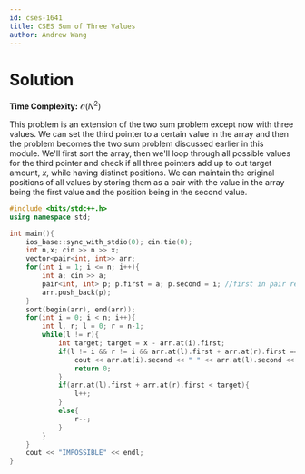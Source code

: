 ```yaml
---
id: cses-1641
title: CSES Sum of Three Values
author: Andrew Wang
---
```


# Solution

**Time Complexity:** $\mathcal{O}(N^2)$

This problem is an extension of the two sum problem except now with three values. We can set the third pointer to a certain value in the array and then the problem becomes the two sum problem discussed earlier in this module. We'll first sort the array, then we'll loop through all possible values for the third pointer and check if all three pointers add up to out target amount, $x$, while having distinct positions. We can maintain the original positions of all values by storing them as a pair with the value in the array being the first value and the position being in the second value.


```cpp
#include <bits/stdc++.h>
using namespace std;

int main(){
    ios_base::sync_with_stdio(0); cin.tie(0);
    int n,x; cin >> n >> x;
    vector<pair<int, int>> arr;
    for(int i = 1; i <= n; i++){
        int a; cin >> a;
        pair<int, int> p; p.first = a; p.second = i; //first in pair represents value, second represents index
        arr.push_back(p);
    }
    sort(begin(arr), end(arr));
    for(int i = 0; i < n; i++){
        int l, r; l = 0; r = n-1;
        while(l != r){
            int target; target = x - arr.at(i).first;
            if(l != i && r != i && arr.at(l).first + arr.at(r).first == target){
                cout << arr.at(i).second << " " << arr.at(l).second << " " << arr.at(r).second << endl;
                return 0;
            }
            if(arr.at(l).first + arr.at(r).first < target){
                l++;
            }
            else{
                r--;
            }
        }
    }
    cout << "IMPOSSIBLE" << endl;
}
```
